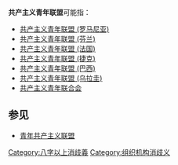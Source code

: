 '''共产主义青年联盟'''可能指：
*[[共产主义青年联盟_(罗马尼亚)|共产主义青年联盟 (罗马尼亚)]]
*[[共产主义青年联盟_(芬兰)|共产主义青年联盟 (芬兰)]]
*[[共产主义青年联盟_(法国)|共产主义青年联盟 (法国)]]
*[[共产主义青年联盟_(捷克)|共产主义青年联盟 (捷克)]]
*[[共产主义青年联盟_(巴西)|共产主义青年联盟 (巴西)]]
*[[共产主义青年联盟_(乌拉圭)|共产主义青年联盟 (乌拉圭)]]
*[[共产主义青年联合会|共产主义青年联合会]]

==参见==
*[[青年共产主义联盟|青年共产主义联盟]]

{{消歧义}}

[[Category:八字以上消歧義|Category:八字以上消歧義]]
[[Category:组织机构消歧义|Category:组织机构消歧义]]